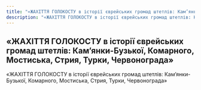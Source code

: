 ```yaml
---
title: "«ЖАХІТТЯ ГОЛОКОСТУ в історії єврейських громад штетлів: Кам’янки-Бузької, Комарного, Мостиська, Стрия, Турки, Червонограда»"
description: "«ЖАХІТТЯ ГОЛОКОСТУ в історії єврейських громад штетлів: Кам’янки-Бузької, Комарного, Мостиська, Стрия, Турки, Червонограда»"
---
```



## «ЖАХІТТЯ ГОЛОКОСТУ в історії єврейських громад штетлів: Кам’янки-Бузької, Комарного, Мостиська, Стрия, Турки, Червонограда»


<DocumentList title="Долучення">
    <Document href="/assets/library/pdf/v-istoriyi-yevreyskyh-chervonograda.pdf">«ЖАХІТТЯ ГОЛОКОСТУ в історії єврейських громад штетлів: Кам’янки-Бузької, Комарного, Мостиська, Стрия, Турки, Червонограда»</Document>
</DocumentList>

